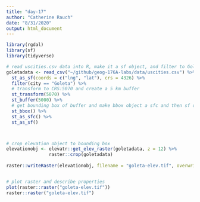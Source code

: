 ```yaml
---
title: "day-17"
author: "Catherine Rauch"
date: "8/31/2020"
output: html_document
---
```


```r

library(rgdal)
library(sf)
library(tidyverse)

```


```r

# read uscities.csv data into R, make it a sf object, and filter to Goleta
goletadata <- read_csv("~/github/geog-176A-labs/data/uscities.csv") %>%
  st_as_sf(coords = c("lng", "lat"), crs = 4326) %>%
  filter(city == "Goleta") %>% 
  # transform to CRS:5070 and create a 5 km buffer
  st_transform(5070) %>% 
  st_buffer(5000) %>%
  # get bounding box of buffer and make bbox object a sfc and then sf object
  st_bbox() %>% 
  st_as_sfc() %>% 
  st_as_sf()



# crop elevation object to bounding box
elevationobj <- elevatr::get_elev_raster(goletadata, z = 12) %>% 
                raster::crop(goletadata)
 
raster::writeRaster(elevationobj, filename = "goleta-elev.tif", overwrite = TRUE)


# plot raster and describe properties
plot(raster::raster("goleta-elev.tif"))
raster::raster("goleta-elev.tif")


```
